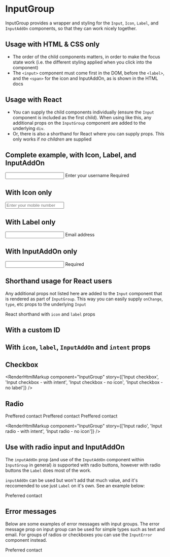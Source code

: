 
<Meta title="InputGroup" component={InputGroup} />

# InputGroup

InputGroup provides a wrapper and styling for the `Input`, `Icon`, `Label`, and `InputAddOn` components, so that they can work nicely together.

<ArgsTable of={InputGroup} />

## Usage with HTML & CSS only

- The order of the child components matters, in order to make the focus state work (i.e. the different styling applied when you click into the component)
- The `<input>` component must come first in the DOM, before the `<label>`, and the `<span>` for the icon and InputAddOn, as is shown in the HTML docs

## Usage with React

- You can supply the child components individually (ensure the `Input` component is included as the first child). When using like this, any additional props on the `InputGroup` component are added to the underlying `div`.
- Or, there is also a shorthand for React where you can supply props. This only works if _no children_ are supplied

## Complete example, with Icon, Label, and InputAddOn

<Canvas>
  <Story name="Complete example">
    <InputGroup>
      <Input id="myId" type="text" />
      <Icon icon="usernameSystem" />
      <Label htmlFor="myId">Enter your username</Label>
      <InputAddOn>Required</InputAddOn>
    </InputGroup>
  </Story>
</Canvas>

<RenderHtmlMarkup component="InputGroup" story="Complete example" />

## With Icon only

<Canvas>
  <Story name="With Icon only">
    <InputGroup>
      <Input id="myId2" type="tel" placeholder="Enter your mobile number" />
      <Icon icon="phoneSystem" />
    </InputGroup>
  </Story>
</Canvas>

<RenderHtmlMarkup component="InputGroup" story="With Icon only" />

## With Label only

<Canvas>
  <Story name="With Label only">
    <InputGroup>
      <Input id="myId3" type="email" />
      <Label htmlFor="myId3">Email address</Label>
    </InputGroup>
  </Story>
</Canvas>

<RenderHtmlMarkup component="InputGroup" story="With Label only" />

## With InputAddOn only

<Canvas>
  <Story name="With InputAddOn only">
    <InputGroup>
      <Input id="myId3" type="email" />
      <InputAddOn>Required</InputAddOn>
    </InputGroup>
  </Story>
</Canvas>

<RenderHtmlMarkup component="InputGroup" story="With InputAddOn only" />

## Shorthand usage for React users

Any additional props not listed here are added to the `Input` component that is rendered as part of `InputGroup`. This way you can easily supply `onChange`, `type`, etc props to the underlying `Input`

React shorthand with `icon` and `label` props

<Canvas>
  <Story name="React shorthand">
    <InputGroup icon="homeSystem" label="Please enter an address" type="text" />
  </Story>
</Canvas>

## With a custom ID

<Canvas>
  <Story name="React shorthand - custom ID">
    <InputGroup id="my-id" icon="homeSystem" label="Please enter an address" type="text" />
  </Story>
</Canvas>

## With `icon`, `label`, `InputAddOn` and `intent` props

<Canvas>
  <Story name="React shorthand - all props">
    <InputGroup icon="asteriskSystem" label="Email address" InputAddOn="Required" intent="danger" type="text" />
  </Story>
</Canvas>

## Checkbox

<Canvas>
  <Story name="Input checkbox">
    <InputGroup type="checkbox" icon="phoneSystem" label="Status" InputAddOn="Listed" />
  </Story>
  <Story name="Input checkbox - with intent">
    <InputGroup type="checkbox" icon="infoSystem" intent="danger" label="Status" InputAddOn="Listed" />
  </Story>
  <Story name="Input checkbox - no icon">
    <InputGroup type="checkbox" label="Status" InputAddOn="Listed" />
  </Story>
  <Story name="Input checkbox - no label">
    <InputGroup type="checkbox" InputAddOn="Listed" />
  </Story>
</Canvas>

<RenderHtmlMarkup
  component="InputGroup"
  story={['Input checkbox', 'Input checkbox - with intent', 'Input checkbox - no icon', 'Input checkbox - no label']}
/>

## Radio

<Canvas>
  <Story name="Input radio">
    <Label className="el-mb2 el-flex">Preffered contact</Label>
    <InputGroup className="el-mb2" type="radio" name="phone" icon="phoneSystem" label="Mobile phone" />
    <InputGroup className="el-mb2" type="radio" name="phone" icon="homeSystem" label="Home phone" />
    <InputGroup className="el-mb2" type="radio" name="phone" icon="emailSystem" label="Email" />
  </Story>
  <Story name="Input radio - with intent">
    <Label className="el-mb2 el-flex">Preffered contact</Label>
    <InputGroup className="el-mb2" type="radio" name="phone" icon="phoneSystem" label="Mobile phone" intent="danger" />
    <InputGroup className="el-mb2" type="radio" name="phone" icon="homeSystem" label="Home phone" intent="danger" />
    <InputGroup className="el-mb2" type="radio" name="phone" icon="emailSystem" label="Email" intent="danger" />
  </Story>
  <Story name="Input radio - no icon">
    <Label className="el-mb2 el-flex">Preffered contact</Label>
    <InputGroup className="el-mb2" type="radio" name="phone" label="Mobile phone" />
    <InputGroup className="el-mb2" type="radio" name="phone" label="Home phone" />
    <InputGroup className="el-mb2" type="radio" name="phone" label="Email" />
  </Story>
</Canvas>

<RenderHtmlMarkup
  component="InputGroup"
  story={['Input radio', 'Input radio - with intent', 'Input radio - no icon']}
/>

## Use with radio input and InputAddOn

The `inputAddOn` prop (and use of the `InputAddOn` component within `InputGroup` in general) _is_ supported with radio buttons, however with radio buttons the `Label` does most of the work.

`inputAddOn` can be used but won't add that much value, and it's reccomended to use just `Label` on it's own. See an example below:

<Canvas>
  <Story name="Input radio - with InputAddOn">
    <Label className="el-mb2 el-flex">Preferred contact</Label>
    <InputGroup className="el-mb2" type="radio" name="phone" label="Mobile phone" InputAddOn="Test" />
    <InputGroup className="el-mb2" type="radio" name="phone" label="Home phone" InputAddOn="Test" />
    <InputGroup className="el-mb2" type="radio" name="phone" label="Email" InputAddOn="Test" />
  </Story>
</Canvas>

## Error messages

Below are some examples of error messages with input groups. The error message prop on input group can be used for simple types such as text and email. For groups of radios or checkboxes you can use the `InputError` component instead.

<Canvas>
  <Story name="Error message">
    <InputGroup
      className="el-mb2"
      type="email"
      name="phone"
      label="Email Address"
      errorMessage="Email address is not valid"
    />
    <Label className="el-mb2 el-flex">Preferred contact</Label>
    <InputGroup className="el-mb2" type="radio" name="phone" label="Mobile phone" InputAddOn="Test" />
    <InputGroup className="el-mb2" type="radio" name="phone" label="Home phone" InputAddOn="Test" />
    <InputGroup className="el-mb2" type="radio" name="phone" label="Email" InputAddOn="Test" />
    <InputError message="Please select a contact method" />
  </Story>
</Canvas>
